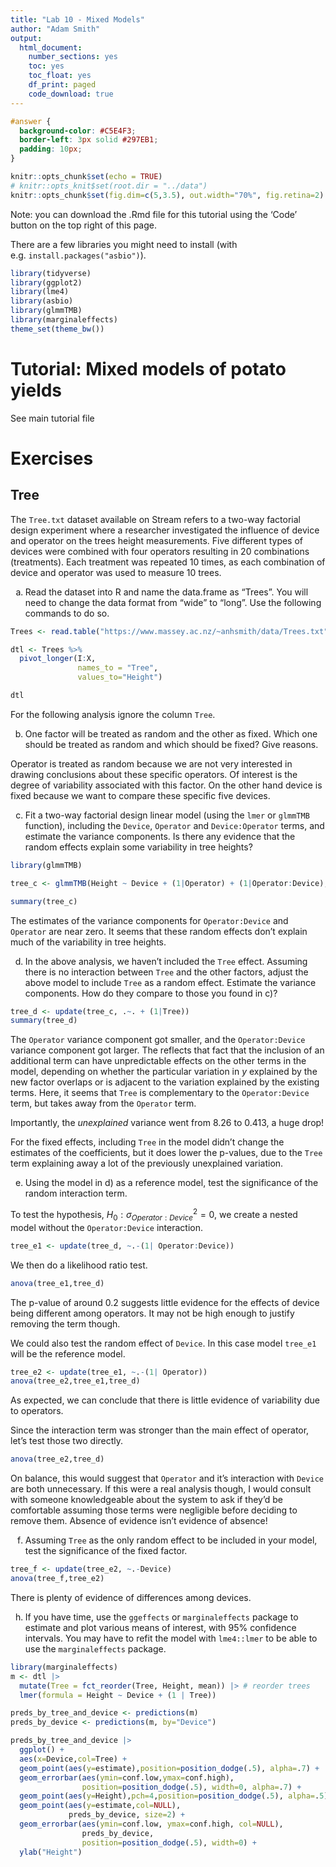 ```yaml
---
title: "Lab 10 - Mixed Models"
author: "Adam Smith"
output: 
  html_document:
    number_sections: yes
    toc: yes
    toc_float: yes
    df_print: paged
    code_download: true
---
```


```css
#answer {
  background-color: #C5E4F3;
  border-left: 3px solid #297EB1;
  padding: 10px;
}
```

```r
knitr::opts_chunk$set(echo = TRUE)
# knitr::opts_knit$set(root.dir = "../data")
knitr::opts_chunk$set(fig.dim=c(5,3.5), out.width="70%", fig.retina=2)
```

Note: you can download the .Rmd file for this tutorial using the 'Code' button on the top right of this page.

There are a few libraries you might need to install (with e.g. `install.packages("asbio")`).

```r
library(tidyverse)
library(ggplot2)
library(lme4)
library(asbio)
library(glmmTMB)
library(marginaleffects)
theme_set(theme_bw())
```


# Tutorial: Mixed models of potato yields

See main tutorial file

# Exercises

## Tree

The `Tree.txt` dataset available on Stream refers to a two-way factorial design experiment where a researcher investigated the influence of device and operator on the trees height measurements.  Five different types of devices were combined with four operators resulting in 20 combinations (treatments). Each treatment was repeated 10 times, as each combination of device and operator was used to measure 10 trees. 


a)	Read the dataset into R and name the data.frame as “Trees”. You will need to change the data format from “wide” to “long”. Use the following commands to do so.

```r
Trees <- read.table("https://www.massey.ac.nz/~anhsmith/data/Trees.txt", header = TRUE)
```

```r
dtl <- Trees %>% 
  pivot_longer(I:X, 
               names_to = "Tree", 
               values_to="Height")

dtl
```


For the following analysis ignore the column `Tree`.


b) One factor will be treated as random and the other as fixed.	Which one should be treated as random and which should be fixed? Give reasons.

::: {#answer}

Operator is treated as random because we are not very interested in drawing conclusions about these specific operators. Of interest is the degree of variability associated with this factor. On the other hand device is fixed because we want to compare these specific five devices.

:::

c)	Fit a two-way factorial design linear model (using the `lmer` or `glmmTMB` function), including the `Device`, `Operator` and `Device:Operator` terms, and estimate the variance components. Is there any evidence that the random effects explain some variability in tree heights?

::: {#answer}


```r
library(glmmTMB)

tree_c <- glmmTMB(Height ~ Device + (1|Operator) + (1|Operator:Device), data = dtl)

summary(tree_c)
```

The estimates of the variance components for `Operator:Device` and `Operator` are near zero. It seems that these random effects don't explain much of the variability in tree heights. 

:::


d) In the above analysis, we haven't included the `Tree` effect. Assuming there is no interaction between `Tree` and the other factors, adjust the above model to include `Tree` as a random effect. Estimate the variance components. How do they compare to those you found in c)?

::: {#answer}

```r
tree_d <- update(tree_c, .~. + (1|Tree))
summary(tree_d) 

```

The `Operator` variance component got smaller, and the `Operator:Device` variance component got larger. The reflects that fact that the inclusion of an additional term can have unpredictable effects on the other terms in the model, depending on whether the particular variation in $y$  explained by the new factor overlaps or is adjacent to the variation explained by the existing terms. Here, it seems that `Tree` is complementary to the `Operator:Device` term, but takes away from the `Operator` term.

Importantly, the *unexplained* variance went from 8.26 to 0.413, a huge drop! 

For the fixed effects, including `Tree` in the model didn't change the estimates of the coefficients, but it does lower the p-values, due to the `Tree` term explaining away a lot of the previously unexplained variation. 

:::

e)	Using the model in d) as a reference model, test the significance of the random interaction term.

::: {#answer}

To test the hypothesis, $H_0: \sigma_{Operator:Device}^2= 0$, we create a nested model without the `Operator:Device` interaction.

```r
tree_e1 <- update(tree_d, ~.-(1| Operator:Device))
```

We then do a likelihood ratio test. 

```r
anova(tree_e1,tree_d)
```

The p-value of around 0.2 suggests little evidence for the effects of device being different among operators. It may not be high enough to justify removing the term though. 

We could also test the random effect of `Device`. In this case model `tree_e1` will be the reference model.  

```r
tree_e2 <- update(tree_e1, ~.-(1| Operator))
anova(tree_e2,tree_e1,tree_d)
```

As expected, we can conclude that there is little evidence of variability due to operators.

Since the interaction term was stronger than the main effect of operator, let's test those two directly.

```r
anova(tree_e2,tree_d)
```
On balance, this would suggest that `Operator` and it's interaction with `Device` are both unnecessary. If this were a real analysis though, I would consult with someone knowledgeable about the system to ask if they'd be comfortable assuming those terms were negligible before deciding to remove them. Absence of evidence isn't evidence of absence!

:::

f)	Assuming `Tree` as the only random effect to be included in your model, test the significance of the fixed factor.

::: {#answer}

```r
tree_f <- update(tree_e2, ~.-Device)
anova(tree_f,tree_e2)
```
There is plenty of evidence of differences among devices. 

:::


h) If you have time, use the `ggeffects` or `marginaleffects` package to estimate and plot various means of interest, with 95% confidence intervals. You may have to refit the model with `lme4::lmer` to be able to use the `marginaleffects` package.

::: {#answer}

```r

library(marginaleffects)
m <- dtl |> 
  mutate(Tree = fct_reorder(Tree, Height, mean)) |> # reorder trees
  lmer(formula = Height ~ Device + (1 | Tree)) 

preds_by_tree_and_device <- predictions(m)
preds_by_device <- predictions(m, by="Device")

preds_by_tree_and_device |> 
  ggplot() +
  aes(x=Device,col=Tree) +
  geom_point(aes(y=estimate),position=position_dodge(.5), alpha=.7) +
  geom_errorbar(aes(ymin=conf.low,ymax=conf.high),
                position=position_dodge(.5), width=0, alpha=.7) +
  geom_point(aes(y=Height),pch=4,position=position_dodge(.5), alpha=.5) +
  geom_point(aes(y=estimate,col=NULL), 
             preds_by_device, size=2) +
  geom_errorbar(aes(ymin=conf.low, ymax=conf.high, col=NULL),
                preds_by_device,
                position=position_dodge(.5), width=0) +
  ylab("Height")

```

:::








